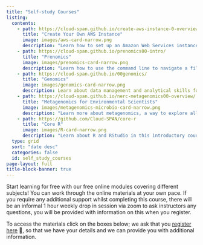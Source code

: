 ```yaml
---
title: "Self-study Courses"
listing:
  contents:
    - path: https://cloud-span.github.io/create-aws-instance-0-overview/
      title: "Create Your Own AWS Instance"
      image: images/aws-card-narrow.png
      description: "Learn how to set up an Amazon Web Services instance."
    - path: https://cloud-span.github.io/prenomics00-intro/
      title: "Prenomics"
      image: images/prenomics-card-narrow.png
      description: "Learn how to use the command line to navigate a file system and carry out simple tasks."
    - path: https://cloud-span.github.io/00genomics/
      title: "Genomics"
      image: images/genomics-card-narrow.png
      description: Learn about data management and analytical skills for genomic research. 
    - path: https://cloud-span.github.io/nerc-metagenomics00-overview/
      title: "Metagenomics for Environmental Scientists"
      image: images/metagenomics-microbio-card-narrow.png
      description: "Learn more about metagenomics, a way to explore all the genetic material in an environmental sample."
    - path: https://github.com/Cloud-SPAN/core-r
      title: "Core R"
      image: images/R-card-narrow.png
      description: "Learn about R and RStudio in this introductory course."
  type: grid
  sort: "date desc"
  categories: false
  id: self_study_courses
page-layout: full
title-block-banner: true
---
```

Start learning for free with our free online modules covering different subjects! You can work through the online materials at your own pace. If you require any additional support whilst completing this course, there will be an informal 1 hour weekly drop in session via zoom to ask instructors any questions, you will be provided with information on this when you register. 

To access the materials click on the boxes below;  we ask that you [register here](https://forms.gle/YPNqtbpwKFqZmg5y9) 📝, so that we have your details and we can provide you with additional information. 



::: {#self_study_courses}
:::

